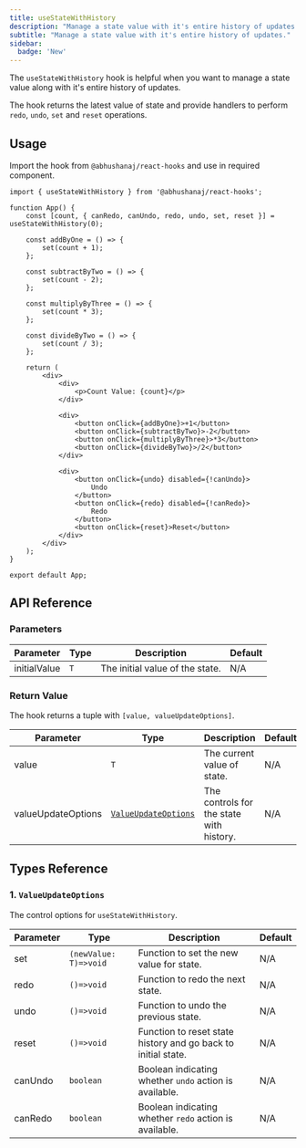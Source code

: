 ```yaml
---
title: useStateWithHistory
description: "Manage a state value with it's entire history of updates."
subtitle: "Manage a state value with it's entire history of updates."
sidebar:
  badge: 'New'
---
```



The `useStateWithHistory` hook is helpful when you want to manage a state value along with it's entire history of updates.

The hook returns the latest value of state and provide handlers to perform `redo`, `undo`, `set` and `reset` operations.

<DemoWrapper title="useStateWithHistory">
	<Example client:load />
</DemoWrapper>

## Usage

Import the hook from `@abhushanaj/react-hooks` and use in required component.

```tsx title="./src/App.tsx" ins={1,4} mark="useStateWithHistory"
import { useStateWithHistory } from '@abhushanaj/react-hooks';

function App() {
	const [count, { canRedo, canUndo, redo, undo, set, reset }] = useStateWithHistory(0);

	const addByOne = () => {
		set(count + 1);
	};

	const subtractByTwo = () => {
		set(count - 2);
	};

	const multiplyByThree = () => {
		set(count * 3);
	};

	const divideByTwo = () => {
		set(count / 3);
	};

	return (
		<div>
			<div>
				<p>Count Value: {count}</p>
			</div>

			<div>
				<button onClick={addByOne}>+1</button>
				<button onClick={subtractByTwo}>-2</button>
				<button onClick={multiplyByThree}>*3</button>
				<button onClick={divideByTwo}>/2</button>
			</div>

			<div>
				<button onClick={undo} disabled={!canUndo}>
					Undo
				</button>
				<button onClick={redo} disabled={!canRedo}>
					Redo
				</button>
				<button onClick={reset}>Reset</button>
			</div>
		</div>
	);
}

export default App;
```

## API Reference

### Parameters

| Parameter    | Type | Description                     | Default |
| ------------ | ---- | ------------------------------- | ------- |
| initialValue | `T`  | The initial value of the state. | N/A     |

### Return Value

The hook returns a tuple with `[value, valueUpdateOptions]`.

| Parameter          | Type                                          | Description                              | Default |
| ------------------ | --------------------------------------------- | ---------------------------------------- | ------- |
| value              | `T`                                           | The current value of state.              | N/A     |
| valueUpdateOptions | [`ValueUpdateOptions`](#1-valueupdateoptions) | The controls for the state with history. | N/A     |

## Types Reference

### 1. `ValueUpdateOptions`

The control options for `useStateWithHistory`.

| Parameter | Type                  | Description                                                   | Default |
| --------- | --------------------- | ------------------------------------------------------------- | ------- |
| set       | `(newValue: T)=>void` | Function to set the new value for state.                      | N/A     |
| redo      | `()=>void`            | Function to redo the next state.                              | N/A     |
| undo      | `()=>void`            | Function to undo the previous state.                          | N/A     |
| reset     | `()=>void`            | Function to reset state history and go back to initial state. | N/A     |
| canUndo   | `boolean`             | Boolean indicating whether `undo` action is available.        | N/A     |
| canRedo   | `boolean`             | Boolean indicating whether `redo` action is available.        | N/A     |
